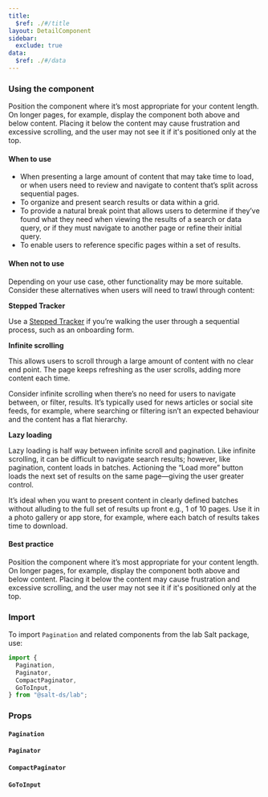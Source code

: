 ```yaml
---
title:
  $ref: ./#/title
layout: DetailComponent
sidebar:
  exclude: true
data:
  $ref: ./#/data
---
```


### Using the component

Position the component where it’s most appropriate for your content length. On longer pages, for example, display the component both above and below content. Placing it below the content may cause frustration and excessive scrolling, and the user may not see it if it's positioned only at the top.

#### When to use

- When presenting a large amount of content that may take time to load, or when users need to review and navigate to content that’s split across sequential pages.
- To organize and present search results or data within a grid.
- To provide a natural break point that allows users to determine if they’ve found what they need when viewing the results of a search or data query, or if they must navigate to another page or refine their initial query.
- To enable users to reference specific pages within a set of results.

#### When not to use

Depending on your use case, other functionality may be more suitable. Consider these alternatives when users will need to trawl through content:

**Stepped Tracker**

Use a [Stepped Tracker](../stepped-tracker/index) if you’re walking the user through a sequential process, such as an onboarding form.

**Infinite scrolling**

This allows users to scroll through a large amount of content with no clear end point. The page keeps refreshing as the user scrolls, adding more content each time.

Consider infinite scrolling when there’s no need for users to navigate between, or filter, results. It’s typically used for news articles or social site feeds, for example, where searching or filtering isn’t an expected behaviour and the content has a flat hierarchy.

**Lazy loading**

Lazy loading is half way between infinite scroll and pagination. Like infinite scrolling, it can be difficult to navigate search results; however, like pagination, content loads in batches. Actioning the “Load more” button loads the next set of results on the same page—giving the user greater control.

It’s ideal when you want to present content in clearly defined batches without alluding to the full set of results up front e.g., 1 of 10 pages. Use it in a photo gallery or app store, for example, where each batch of results takes time to download.

#### Best practice

Position the component where it’s most appropriate for your content length. On longer pages, for example, display the component both above and below content. Placing it below the content may cause frustration and excessive scrolling, and the user may not see it if it's positioned only at the top.

### Import

To import `Pagination` and related components from the lab Salt package, use:

```js
import {
  Pagination,
  Paginator,
  CompactPaginator,
  GoToInput,
} from "@salt-ds/lab";
```

### Props

#### `Pagination`

<PropsTable packageName="lab" componentName="Pagination" />

#### `Paginator`

<PropsTable packageName="lab" componentName="Paginator" />

#### `CompactPaginator`

<PropsTable packageName="lab" componentName="CompactPaginator" />

#### `GoToInput`

<PropsTable packageName="lab" componentName="GoToInput" />

